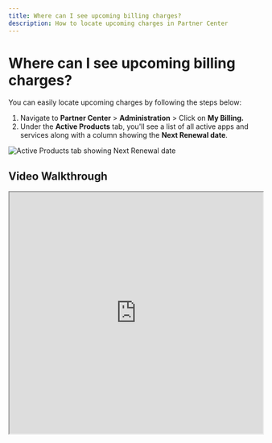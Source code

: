 ```yaml
---
title: Where can I see upcoming billing charges?
description: How to locate upcoming charges in Partner Center
---
```


# Where can I see upcoming billing charges?

You can easily locate upcoming charges by following the steps below:

1. Navigate to **Partner Center** > **Administration** > Click on **My Billing.**
2. Under the **Active Products** tab, you'll see a list of all active apps and services along with a column showing the **Next Renewal date**.

![Active Products tab showing Next Renewal date](/img/administration/my-account/my-billing/upcoming-billing-charges.jpg)

## Video Walkthrough

<iframe 
  src="https://drive.google.com/file/d/1zvrpVHOGw78wZVtj514SAh_0G2Y0ZXE9/preview" 
  width="100%" 
  height="480" 
  allowFullScreen
></iframe>